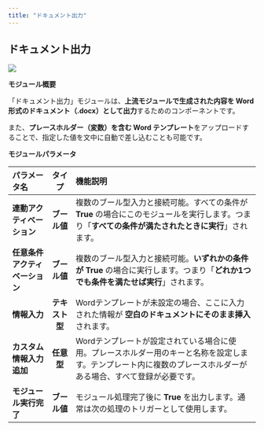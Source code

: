 ```yaml
---
title: "ドキュメント出力"
---
```


## ドキュメント出力

<img
  src="/images/83.png"
/>

**モジュール概要**

「ドキュメント出力」モジュールは、**上流モジュールで生成された内容を Word 形式のドキュメント（.docx）として出力**するためのコンポーネントです。

また、**プレースホルダー（変数）を含む Word テンプレート**をアップロードすることで、指定した値を文中に自動で差し込むことも可能です。



**モジュールパラメータ**

| パラメータ名            | タイプ       | 機能説明                                                                               |
| :------------------------------ | :------: | :-------------------------------------------------- |
| **連動アクティベーション**   | **ブール値**  | 複数のブール型入力と接続可能。すべての条件が **True** の場合にこのモジュールを実行します。つまり「**すべての条件が満たされたときに実行**」されます。  |
| **任意条件アクティベーション** | **ブール値**  | 複数のブール型入力と接続可能。**いずれかの条件が True** の場合に実行します。つまり「**どれか1つでも条件を満たせば実行**」されます。          |
| **情報入力**          | **テキスト型** | Wordテンプレートが未設定の場合、ここに入力された情報が **空白のドキュメントにそのまま挿入** されます。                           |
| **カスタム情報入力追加**    | **任意型**   | Wordテンプレートが設定されている場合に使用。プレースホルダー用のキーと名称を設定します。テンプレート内に複数のプレースホルダーがある場合、すべて登録が必要です。 |
| **モジュール実行完了**     | **ブール値**  | モジュール処理完了後に **True** を出力します。通常は次の処理のトリガーとして使用します。                                  |

